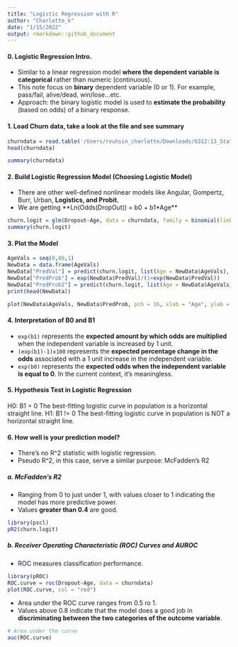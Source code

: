 ```yaml
---
title: "Logistic Regression with R"
author: "Charlotte_k"
date: "1/15/2022"
output: rmarkdown::github_document
---
```


#### **0. Logistic Regression Intro.**
- Similar to a linear regression model **where the dependent variable is categorical** rather than numeric (continuous).
- This note focus on **binary** dependent variable (0 or 1). For example, pass/fail, alive/dead, win/lose...etc.
- Approach: the binary logistic model is used to **estimate the probability** (based on odds) of a binary response.



#### **1. Load Churn data, take a look at the file and see summary**

```r
churndata = read.table('/Users/rouhsin_charlotte/Downloads/6312:13_Statistics data/Churndata.dat', header = TRUE)
head(churndata)
```

```r
summary(churndata)
```

#### **2. Build Logistic Regression Model (Choosing Logistic Model)**
- There are other well-defined nonlinear models like Angular, Gompertz, Burr, Urban, **Logistics, and Probit.**
- We are getting **Ln(Odds(DropOut)) = b0 + b1*Age**
```r
churn.logit = glm(Dropout~Age, data = churndata, family = binomial(link = 'logit'))
summary(churn.logit)
```

#### **3. Plot the Model**
```r
AgeVals = seq(0,80,1)
NewData = data.frame(AgeVals)
NewData["PredVal"] = predict(churn.logit, list(Age = NewData$AgeVals), type = "link")
NewData["PredProb"] = exp(NewData$PredVal)/(1+exp(NewData$PredVal))
NewData["PredProb2"] = predict(churn.logit, list(Age = NewData$AgeVals), type = "response")
print(head(NewData))
```

```r
plot(NewData$AgeVals, NewData$PredProb, pch = 16, xlab = "Age", ylab = "Predicted Probability")
```

#### **4. Interpretation of B0 and B1**
- `exp(b1)` represents the **expected amount by which odds are multiplied** when the independent variable is increased by 1 unit.
- `(exp(b1)-1)x100` represents the **expected percentage change in the odds** associated with a 1 unit increase in the independent variable.
- `exp(b0)` represents the **expected odds when the independent variable is equal to 0**. In the current context, it's meaningless. 

#### **5. Hypothesis Test in Logistic Regression**
H0: B1  = 0 The best-fitting logistic curve in population is a horizontal straight line.
H1: B1 != 0 The best-fitting logistic curve in population is NOT a horizontal straight line.

#### **6. How well is your prediction model?**
- There's no R^2 statistic with logistic regression.
- Pseudo R^2, in this case, serve a similar purpose: McFadden's R2

##### **a. McFadden's R2**
- Ranging from 0 to just under 1, with values closer to 1 indicating the model has more predictive power.
- Values **greater than 0.4** are good.
```r
library(pscl)
pR2(churn.logit)
```

##### **b. Receiver Operating Characteristic (ROC) Curves and AUROC**
- ROC measures classification performance.

```r
library(pROC)
ROC.curve = roc(Dropout~Age, data = churndata)
plot(ROC.curve, col = "red")
```

- Area under the ROC curve ranges from 0.5 ro 1.
- Values above 0.8 indicate that  the model does a good job in **discriminating between the two categories of the outcome variable**.
```r
# Area under the curve
auc(ROC.curve)
```

